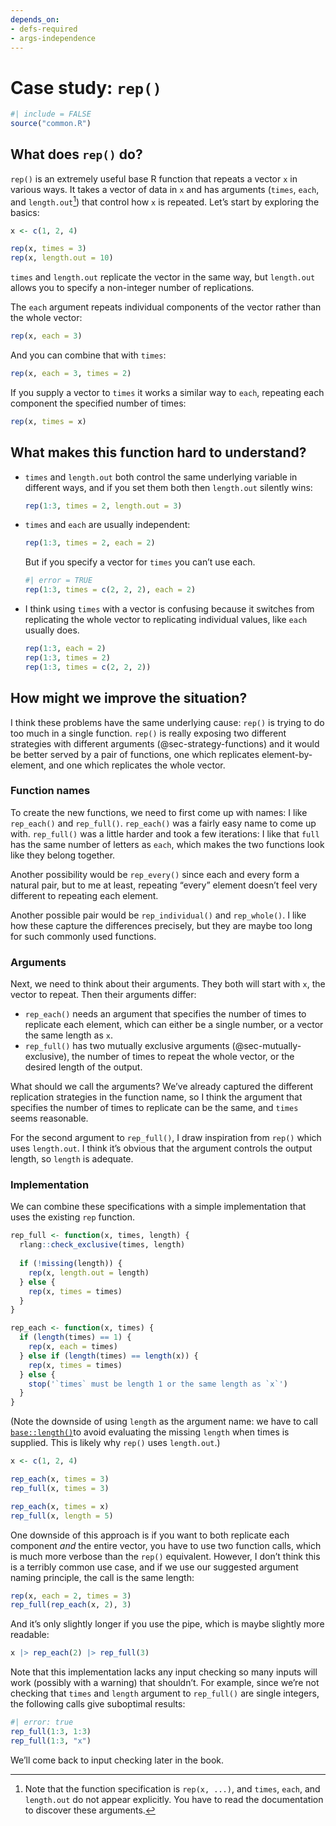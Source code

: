 ```yaml
---
depends_on:
- defs-required
- args-independence
---
```


# Case study: `rep()` {#sec-cs-rep}

```r
#| include = FALSE
source("common.R")
```

## What does `rep()` do?

`rep()` is an extremely useful base R function that repeats a vector `x` in various ways.
It takes a vector of data in `x` and has arguments (`times`, `each`, and `length.out`[^cs-rep-1]) that control how `x` is repeated.
Let's start by exploring the basics:

[^cs-rep-1]: Note that the function specification is `rep(x, ...)`, and `times`, `each`, and `length.out` do not appear explicitly.
    You have to read the documentation to discover these arguments.

```r
x <- c(1, 2, 4)

rep(x, times = 3)
rep(x, length.out = 10)
```

`times` and `length.out` replicate the vector in the same way, but `length.out` allows you to specify a non-integer number of replications.

The `each` argument repeats individual components of the vector rather than the whole vector:

```r
rep(x, each = 3)
```

And you can combine that with `times`:

```r
rep(x, each = 3, times = 2)
```

If you supply a vector to `times` it works a similar way to `each`, repeating each component the specified number of times:

```r
rep(x, times = x)
```

## What makes this function hard to understand?

-   `times` and `length.out` both control the same underlying variable in different ways, and if you set them both then `length.out` silently wins:

    ```r
    rep(1:3, times = 2, length.out = 3)
    ```

-   `times` and `each` are usually independent:

    ```r
    rep(1:3, times = 2, each = 2)
    ```

    But if you specify a vector for `times` you can't use each.

    ```r
    #| error = TRUE
    rep(1:3, times = c(2, 2, 2), each = 2)
    ```

-   I think using `times` with a vector is confusing because it switches from replicating the whole vector to replicating individual values, like `each` usually does.

    ```r
    rep(1:3, each = 2)
    rep(1:3, times = 2)
    rep(1:3, times = c(2, 2, 2))
    ```

## How might we improve the situation?

I think these problems have the same underlying cause: `rep()` is trying to do too much in a single function.
`rep()` is really exposing two different strategies with different arguments (@sec-strategy-functions) and it would be better served by a pair of functions, one which replicates element-by-element, and one which replicates the whole vector.

### Function names

To create the new functions, we need to first come up with names: I like `rep_each()` and `rep_full()`.
`rep_each()` was a fairly easy name to come up with.
`rep_full()` was a little harder and took a few iterations: I like that `full` has the same number of letters as `each`, which makes the two functions look like they belong together.

Another possibility would be `rep_every()` since each and every form a natural pair, but to me at least, repeating "every" element doesn't feel very different to repeating each element.

Another possible pair would be `rep_individual()` and `rep_whole()`.
I like how these capture the differences precisely, but they are maybe too long for such commonly used functions.

### Arguments

Next, we need to think about their arguments.
They both will start with `x`, the vector to repeat.
Then their arguments differ:

-   `rep_each()` needs an argument that specifies the number of times to replicate each element, which can either be a single number, or a vector the same length as `x`.
-   `rep_full()` has two mutually exclusive arguments (@sec-mutually-exclusive), the number of times to repeat the whole vector, or the desired length of the output.

What should we call the arguments?
We've already captured the different replication strategies in the function name, so I think the argument that specifies the number of times to replicate can be the same, and `times` seems reasonable.

For the second argument to `rep_full()`, I draw inspiration from `rep()` which uses `length.out`.
I think it's obvious that the argument controls the output length, so `length` is adequate.

### Implementation

We can combine these specifications with a simple implementation that uses the existing `rep` function.

```r
rep_full <- function(x, times, length) {
  rlang::check_exclusive(times, length)
  
  if (!missing(length)) {
    rep(x, length.out = length)
  } else {
    rep(x, times = times)
  }
}

rep_each <- function(x, times) {
  if (length(times) == 1) {
    rep(x, each = times)
  } else if (length(times) == length(x)) {
    rep(x, times = times)
  } else {
    stop('`times` must be length 1 or the same length as `x`')
  }
}
```

(Note the downside of using `length` as the argument name: we have to call [`base::length()`](#0)to avoid evaluating the missing `length` when times is supplied.
This is likely why `rep()` uses `length.out`.)

```r
x <- c(1, 2, 4)

rep_each(x, times = 3)
rep_full(x, times = 3)

rep_each(x, times = x)
rep_full(x, length = 5)
```

One downside of this approach is if you want to both replicate each component *and* the entire vector, you have to use two function calls, which is much more verbose than the `rep()` equivalent.
However, I don't think this is a terribly common use case, and if we use our suggested argument naming principle, the call is the same length:

```r
rep(x, each = 2, times = 3)
rep_full(rep_each(x, 2), 3)
```

And it's only slightly longer if you use the pipe, which is maybe slightly more readable:

```r
x |> rep_each(2) |> rep_full(3)
```

::: callout-caution
Note that this implementation lacks any input checking so many inputs will work (possibly with a warning) that shouldn't.
For example, since we're not checking that `times` and `length` argument to `rep_full()` are single integers, the following calls give suboptimal results:

```r
#| error: true
rep_full(1:3, 1:3)
rep_full(1:3, "x")
```

We'll come back to input checking later in the book.
:::
